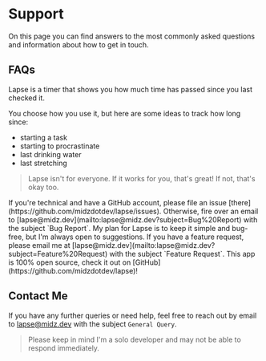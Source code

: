 # Support

On this page you can find answers to the most commonly asked questions and information about how to get in touch.

## FAQs

<CollapseGroup>
<CollapseItem title="What is Lapse?">
Lapse is a timer that shows you how much time has passed since you last checked it.

You choose how you use it, but here are some ideas to track how long since:

- starting a task
- starting to procrastinate
- last drinking water
- last stretching

> Lapse isn't for everyone. If it works for you, that's great! If not, that's okay too.

</CollapseItem>

<CollapseItem title="I found a bug. What should I do?">
  If you're technical and have a GitHub account, please file an issue
  [there](https://github.com/midzdotdev/lapse/issues). Otherwise, fire over an
  email to [lapse@midz.dev](mailto:lapse@midz.dev?subject=Bug%20Report) with the
  subject `Bug Report`.
</CollapseItem>

<CollapseItem title="I thought of a great feature. What should I do?">
  My plan for Lapse is to keep it simple and bug-free, but I'm always open to
  suggestions. If you have a feature request, please email me at
  [lapse@midz.dev](mailto:lapse@midz.dev?subject=Feature%20Request) with the
  subject `Feature Request`.
</CollapseItem>

<CollapseItem title="Is this app Open Source?">
This app is 100% open source, check it out on [GitHub](https://github.com/midzdotdev/lapse)!
</CollapseItem>
</CollapseGroup>

## Contact Me

If you have any further queries or need help, feel free to reach out by email to [lapse@midz.dev](mailto:lapse@midz.dev?subject=General%20Query) with the subject `General Query`.

> Please keep in mind I'm a solo developer and may not be able to respond immediately.

